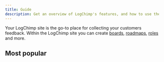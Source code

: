 ```yaml
---
title: Guide
description: Get an overview of LogChimp's features, and how to use them.
---
```


Your LogChimp site is the go-to place for collecting your customers feedback. Within the LogChimp site you can create [boards](/guide/boards), [roadmaps](/guide/roadmaps), [roles](/guide/roles) and more.

## Most popular

